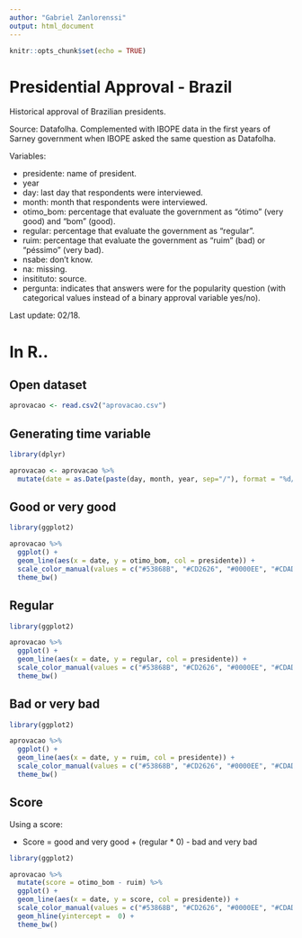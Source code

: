 ```yaml
---
author: "Gabriel Zanlorenssi"
output: html_document
---
```


```r
knitr::opts_chunk$set(echo = TRUE)
```

# Presidential Approval - Brazil

Historical approval of Brazilian presidents. 

Source: Datafolha. Complemented with IBOPE data in the first years of Sarney government when IBOPE asked the same question as Datafolha.

Variables:

* presidente: name of president.
* year
* day: last day that respondents were interviewed.
* month: month that respondents were interviewed.
* otimo_bom: percentage that evaluate the government as "ótimo" (very good) and "bom" (good).
* regular: percentage that evaluate the government as "regular".
* ruim: percentage that evaluate the government as "ruim" (bad) or "péssimo" (very bad).
* nsabe: don't know.
* na: missing.
* insitituto: source.
* pergunta: indicates that answers were for the popularity question (with categorical values instead of a binary approval variable yes/no).

Last update: 02/18.

# In R..

## Open dataset

```r
aprovacao <- read.csv2("aprovacao.csv")
```

## Generating time variable

```r
library(dplyr)

aprovacao <- aprovacao %>% 
  mutate(date = as.Date(paste(day, month, year, sep="/"), format = "%d/%m/%Y"))
```

## Good or very good

```r
library(ggplot2)

aprovacao %>% 
  ggplot() +
  geom_line(aes(x = date, y = otimo_bom, col = presidente)) +
  scale_color_manual(values = c("#53868B", "#CD2626", "#0000EE", "#CDAD00", "#EE2C2C", "#8B6508", "#FFC125")) + 
  theme_bw()
```


## Regular

```r
library(ggplot2)

aprovacao %>% 
  ggplot() +
  geom_line(aes(x = date, y = regular, col = presidente)) +
  scale_color_manual(values = c("#53868B", "#CD2626", "#0000EE", "#CDAD00", "#EE2C2C", "#8B6508", "#FFC125")) + 
  theme_bw()
```

## Bad or very bad

```r
library(ggplot2)

aprovacao %>% 
  ggplot() +
  geom_line(aes(x = date, y = ruim, col = presidente)) +
  scale_color_manual(values = c("#53868B", "#CD2626", "#0000EE", "#CDAD00", "#EE2C2C", "#8B6508", "#FFC125")) + 
  theme_bw()
```

## Score

Using a score:

* Score = good and very good + (regular * 0) - bad and very bad

```r
library(ggplot2)

aprovacao %>% 
  mutate(score = otimo_bom - ruim) %>% 
  ggplot() +
  geom_line(aes(x = date, y = score, col = presidente)) +
  scale_color_manual(values = c("#53868B", "#CD2626", "#0000EE", "#CDAD00", "#EE2C2C", "#8B6508", "#FFC125")) + 
  geom_hline(yintercept =  0) + 
  theme_bw()
```

